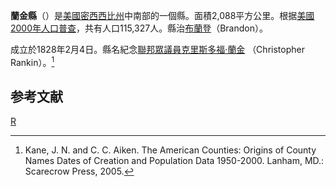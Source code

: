 {{noteTA
|T=zh-hans:兰金县 (密西西比州);zh-hk:蘭金縣 (密西西比州);zh-tw:蘭金郡 (密西西比州);
}}
<!--[[File:Map_of_Mississippi_highlighting_Rankin_County.svg|right]]-->
{{Infobox U.S. County|
 county  = 蘭金縣 |
 state = 密西西比州 |
 en county  = Rankin County |
 en state = Mississippi |
 seal =  |
 map size = 150 |
 founded = 1828年 |
 seat = [[布蘭登_(密西西比州)|布蘭登]] |
 largest city wl = Pearl |  
 area = 2,088 [[km²|km²]] (806 [[square_mile|mi²]]) |
 area land = 2,006 km² (775 mi²) |
 area water = 82 km² (32 mi²) |
 area percentage = 3.92% |
 census yr = 2000|
 pop = 115,327 |
 density = 57 |
 web = www.rankincounty.org |
|}}
'''蘭金縣'''（{{lang-en|Rankin County}}）是[[美國|美國]][[密西西比州|密西西比州]]中南部的一個縣。面積2,088平方公里。根据[[美國2000年人口普查|美國2000年人口普查]]，共有人口115,327人。縣治[[布蘭登_(密西西比州)|布蘭登]]（Brandon）。

成立於1828年2月4日。縣名紀念[[美國眾議院|聯邦眾議員]][[克里斯多福·蘭金|克里斯多福·蘭金]] （Christopher Rankin）。<ref>Kane, J. N. and C. C. Aiken. The American Counties: Origins of County Names Dates of Creation and Population Data 1950-2000. Lanham, MD.: Scarecrow Press, 2005.</ref>

==参考文献==
<div class="references-small">
<references />
</div>
[[Category:密西西比州行政区划|R]]